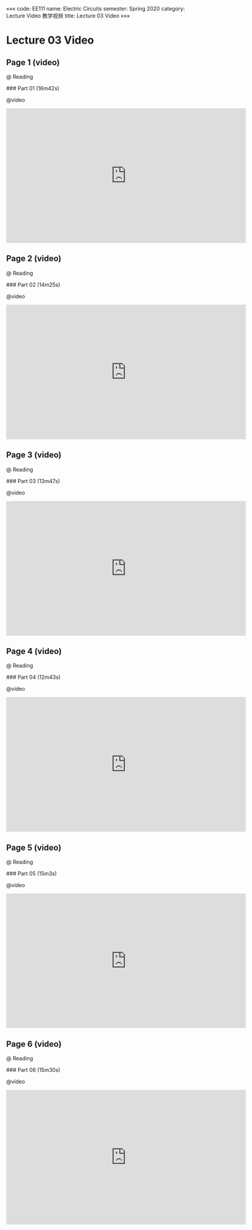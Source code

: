 «««
code: EE111
name: Electric Circuits
semester: Spring 2020
category: Lecture Video 教学视频
title: Lecture 03 Video
»»»

# Lecture 03 Video

## Page 1 (video)

@ Reading

<div class="markdown-body">
### Part 01 (16m42s)
</div>

@video

<iframe src="https://watchsb.com/e/h5crym5gs1tw.html" frameborder=0 marginwidth=0 marginheight=0 scrolling=no width=640 height=360 allowfullscreen></iframe>


## Page 2 (video)

@ Reading

<div class="markdown-body">
### Part 02 (14m25s)
</div>

@video

<iframe src="https://watchsb.com/e/gz0vn5rrkwce.html" frameborder=0 marginwidth=0 marginheight=0 scrolling=no width=640 height=360 allowfullscreen></iframe>


## Page 3 (video)

@ Reading

<div class="markdown-body">
### Part 03 (13m47s)
</div>

@video

<iframe src="https://watchsb.com/e/b9fs0x9scl2p.html" frameborder=0 marginwidth=0 marginheight=0 scrolling=no width=640 height=360 allowfullscreen></iframe>


## Page 4 (video)

@ Reading

<div class="markdown-body">
### Part 04 (12m43s)
</div>

@video

<iframe src="https://watchsb.com/e/rwooe5d144wc.html" frameborder=0 marginwidth=0 marginheight=0 scrolling=no width=640 height=360 allowfullscreen></iframe>


## Page 5 (video)

@ Reading

<div class="markdown-body">
### Part 05 (15m3s)
</div>

@video

<iframe src="https://watchsb.com/e/bgkgitg20yrb.html" frameborder=0 marginwidth=0 marginheight=0 scrolling=no width=640 height=360 allowfullscreen></iframe>


## Page 6 (video)

@ Reading

<div class="markdown-body">
### Part 06 (15m30s)
</div>

@video

<iframe src="https://watchsb.com/e/6e6j3pgtrpov.html" frameborder=0 marginwidth=0 marginheight=0 scrolling=no width=640 height=360 allowfullscreen></iframe>


